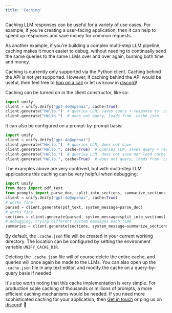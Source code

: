 ```yaml
---
title: 'Caching'
---
```


Caching LLM responses can be useful for a variety of use cases. For example, if you're
creating a user-facing application, then it can help to speed up responses and save
money for common requests.

As another example, if you're building a complex multi-step LLM pipeline, caching makes
it much easier to debug, without needing to continually send the same queries to the
same LLMs over and over again, burning both time and money.

Caching is currently only supported via the Python client. Caching behind the API is not
yet supported. However, if caching behind the API would be useful,
then feel free to [hop on a call](https://calendly.com/unify-chat/general)
or let us know in [discord](https://discord.com/invite/sXyFF8tDtm)!

Caching can be turned on in the client constructor, like so:

```python
import unify
client = unify.Unify("gpt-4o@openai", cache=True)
client.generate("Hello.")  # queries LLM, saves query + response to .cache.json
client.generate("Hello.")  # does not query, loads from .cache.json
```

It can also be configured on a prompt-by-prompt basis:

```python
import unify
client = unify.Unify("gpt-4o@openai")
client.generate("Hello.")  # queries LLM, does not save
client.generate("Hello.", cache=True)  # queries LLM, saves query + response to .cache.json
client.generate("Hello.")  # queries LLM, does not save nor load cache
client.generate("Hello.", cache=True)  # does not query, loads from .cache.json
```

The examples above are very contrived, but with multi-step LLM applications this caching
can be very helpful when debugging:

```python
import unify
from docs import pdf_text
from prompts import parse_doc, split_into_sections, summarize_sections
client = unify.Unify("gpt-4o@openai", cache=True)
# works fine
parsed = client.generate(pdf_text, system_message=parse_doc)
# works fine
sections = client.generate(parsed, system_message=split_into_sections)
# debugging, trying different system messages each time
summaries = client.generate(sections, system_message=summarize_sections)
```

By default, the `.cache.json` file will be created in your current working directory.
The location can be configured by setting the environment variable `UNIFY_CACHE_DIR`.

Deleting the `.cache.json` file will of course delete the entire cache,
and queries will once again be made to the LLMs. You can also open up the `.cache.json`
file in any text editor, and modify the cache on a query-by-query basis if needed.

It's also worth noting that this cache implementation is very simple. For production
scale caching of thousands or millions of prompts, a more efficient caching mechanisms
would be needed. If you need more sophisticated caching for your application,
then [Get in touch](https://calendly.com/unify-chat/general) or ping us on
[discord](https://discord.com/invite/sXyFF8tDtm)! 👾